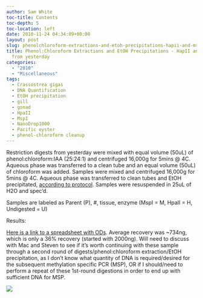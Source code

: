 ```yaml
---
author: Sam White
toc-title: Contents
toc-depth: 5
toc-location: left
date: 2010-11-24 04:34:09+00:00
layout: post
slug: phenolchloroform-extractions-and-etoh-precipitations-hapii-and-mspi-digests-from-yesterday
title: Phenol:Chloroform Extractions and EtOH Precipitations - HapII and MspI digests
  from yesterday
categories:
  - "2010"
  - "Miscellaneous"
tags:
  - Crassostrea gigas
  - DNA Quantification
  - EtOH precipitation
  - gill
  - gonad
  - HpaII
  - MspI
  - NanoDrop1000
  - Pacific oyster
  - phenol-chloroform cleanup
---
```


Restriction digests from yesterday were mixed with equal volume (50uL) of phenol:chloroform:IAA (25:24:1) and centrifuged 16,000g for 5mins @ 4C. Aqueous phase was transferred to a clean tube and an equal volume (50uL) of chloroform was added. Samples were mixed and centrifuged 16,000g for 5mins @ 4C. Aqueous phase was transferred to clean tubes and EtOH precipitated, [according to protocol](/protocols#Protocols-Nucleic%20Acid%20Precipitation-Ethanol%20Precipitation%20(DNA)). Samples were resuspended in 25uL of H2O and spec'd.

Samples are labeled as Parent (P), #, tissue, enzyme (MspI = M, HpaII = H, Undigested = U)

Results:

[Here is a link to a spreadsheet with ODs](https://spreadsheets.google.com/ccc?key=0AmS_90rPaQMzdDdkakJ4ekRrOEg0am9KSmItVUJ6T3c&hl=en&authkey=CLWS5LAB). Average recovery was ~734ng, which is only a 36% recovery (started with 2000ng). Will need to discuss with Mac and Steven to see if it's worth continuing with these sample through a second round of digests/phenol:chloroform extraction/EtOH precipitation, as I don't know what quantity of DNA is required/desired for the subsequent methylation specific PCR (MSP), OR if I should/need to perform a repeat of these 1st-round digestions in order to end up with sufficient DNA for MSP.

![](https://eagle.fish.washington.edu/Arabidopsis/20101123%20DNA.JPG)
